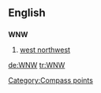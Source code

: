 ==English==

==={{abbreviation}}===
'''WNW'''

# [[west northwest]]

[[Category:Compass points]]

[[de:WNW]]
[[tr:WNW]]